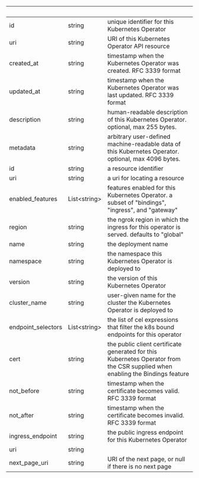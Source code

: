 | &nbsp; | &nbsp; | &nbsp; |
|---|---|---|
| id | string | unique identifier for this Kubernetes Operator |
| uri | string | URI of this Kubernetes Operator API resource |
| created_at | string | timestamp when the Kubernetes Operator was created. RFC 3339 format |
| updated_at | string | timestamp when the Kubernetes Operator was last updated. RFC 3339 format |
| description | string | human-readable description of this Kubernetes Operator. optional, max 255 bytes. |
| metadata | string | arbitrary user-defined machine-readable data of this Kubernetes Operator. optional, max 4096 bytes. |
| id | string | a resource identifier |
| uri | string | a uri for locating a resource |
| enabled_features | List&lt;string&gt; | features enabled for this Kubernetes Operator. a subset of "bindings", "ingress", and "gateway" |
| region | string | the ngrok region in which the ingress for this operator is served. defaults to "global" |
| name | string | the deployment name |
| namespace | string | the namespace this Kubernetes Operator is deployed to |
| version | string | the version of this Kubernetes Operator |
| cluster_name | string | user-given name for the cluster the Kubernetes Operator is deployed to |
| endpoint_selectors | List&lt;string&gt; | the list of cel expressions that filter the k8s bound endpoints for this operator |
| cert | string | the public client certificate generated for this Kubernetes Operator from the CSR supplied when enabling the Bindings feature |
| not_before | string | timestamp when the certificate becomes valid. RFC 3339 format |
| not_after | string | timestamp when the certificate becomes invalid. RFC 3339 format |
| ingress_endpoint | string | the public ingress endpoint for this Kubernetes Operator |
| uri | string |  |
| next_page_uri | string | URI of the next page, or null if there is no next page |